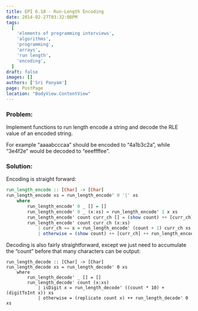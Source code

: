 ```yaml
---
title: EPI 6.18 - Run-Length Encoding
date: 2014-02-27T03:32:08PM
tags:
  [
    'elements of programming interviews',
    'algorithms',
    'programming',
    'arrays',
    'run length',
    'encoding',
  ]
draft: false
images: []
authors: ['Sri Panyam']
page: PostPage
location: "BodyView.ContentView"
---
```


### Problem:

Implement functions to run length encode a string and decode the RLE value of an encoded string.

For example “aaaabcccaa” should be encoded to “4a1b3c2a”, while “3e4f2e” would be decoded to “eeeffffee”.

### Solution:

Encoding is straight forward:

```haskell showLineNumbers
run_length_encode :: [Char] -> [Char]
run_length_encode xs = run_length_encode' 0 '|' xs
    where
        run_length_encode' 0 _ [] = []
        run_length_encode' 0 _ (x:xs) = run_length_encode' 1 x xs
        run_length_encode' count curr_ch [] = (show count) ++ [curr_ch]
        run_length_encode' count curr_ch (x:xs)
            | curr_ch == x = run_length_encode' (count + 1) curr_ch xs
            | otherwise = (show count) ++ [curr_ch] ++ run_length_encode' 1 x xs

```

Decoding is also fairly straightforward, except we just need to accumulate the “count” before that many characters can be output:

```
run_length_decode :: [Char] -> [Char]
run_length_decode xs = run_length_decode' 0 xs
    where
        run_length_decode' _ [] = []
        run_length_decode' count (x:xs)
            | isDigit x = run_length_decode' ((count * 10) + (digitToInt x)) xs
            | otherwise = (replicate count x) ++ run_length_decode' 0 xs
```
